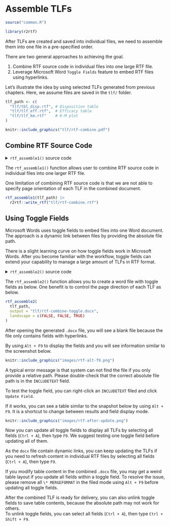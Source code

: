 # Assemble TLFs {#assemble}

```r
source("common.R")
```

```r
library(r2rtf)
```

After TLFs are created and saved into individual files, 
we need to assemble them into one file in a pre-specified order. 

There are two general approaches to achieving the goal. 

1. Combine RTF source code in individual files into one large RTF file. 
1. Leverage Microsoft Word `Toggle Fields` feature to embed RTF files using 
hyperlinks. 

Let's illustrate the idea by using selected TLFs generated from previous chapters. 
Here, we assume files are saved in the `tlf/` folder. 

```r
tlf_path <- c(
  "tlf/tbl_disp.rtf", # Disposition table
  "tlf/tlf_eff.rtf",  # Efficacy table
  "tlf/tlf_km.rtf"    # K-M plot
)
```

```r
knitr::include_graphics("tlf/rtf-combine.pdf")
```

## Combine RTF Source Code

<details>
<summary>`rtf_assemble1()` source code</summary>
```r
#' Assemble RTF files into one single RTF file
#'
#' @param path a vector of RTF file path
#'
#' @export
rtf_assemble1 <- function(path) {
  rtf <- lapply(path, readLines)

  n <- length(rtf)
  start <- c(1, rep(2, n - 1))
  end <- vapply(rtf, length, numeric(1))
  end[-n] <- end[-n] - 1

  for (i in 1:n) {
    rtf[[i]] <- rtf[[i]][start[i]:end[i]]
    if (i < n) rtf[[i]] <- c(rtf[[i]], r2rtf:::as_rtf_new_page())
  }
  rtf <- do.call(c, rtf)

  rtf
}
```
</details>

The `rtf_assemble1()` function allows user to combine RTF 
source code in individual files into one larger RTF file. 

::: {.rmdnote data-latex=""}
One limitation of combining RTF source code is that 
we are not able to specify page orientation of each TLF 
in the combined document. 
:::

```r
rtf_assemble1(tlf_path) |>
  r2rtf::write_rtf("tlf/rtf-combine.rtf")
```

## Using Toggle Fields

Microsoft Words uses toggle fields to embed files into one Word document. 
The approach is a dynamic link between files by providing the absolute file path. 

::: {.rmdnote data-latex=""}
There is a slight learning curve on how toggle fields work 
in Microsoft Words. 
After you become familiar with the workflow, 
toggle fields can extend your capability to manage a large amount of TLFs
in RTF format.
::: 

<details>
<summary>`rtf_assemble2()` source code</summary>
```r
#' Assemble RTF TLFs
#'
#' Add a set of RTF/TEXT fields into an rdocx object.
#'
#' @param input Character vector of file path.
#' @param output Character string to the output file path.
#' @param landscape Logical vector to determine whether to
#' display files as portrait or landscape.
#'
#' @export
rtf_assemble2 <- function(input, output, landscape = FALSE) {
  input <- normalizePath(input)

  if (!all(file.exists(input))) {
    warning("Some files do not exist")
  }

  field <- ifelse(grepl("/", input),
    paste0("INCLUDETEXT \"", gsub("/", "\\\\\\\\", input), "\""),
    paste0("INCLUDETEXT \"", gsub("\\", "\\\\", input, fixed = "TRUE"), "\"")
  )

  if (length(landscape) == 1) {
    landscape <- rep(landscape, length(field))
  }

  docx <- officer::read_docx()

  for (i in seq_along(input)) {
    docx <-
      docx %>%
      officer::body_add_fpar(
        officer::fpar(
          officer::ftext("Table "),
          officer::run_word_field("SEQ Table \\* ARABIC"),
          officer::run_linebreak(),
          officer::run_word_field(field[i]),
          officer::run_pagebreak()
        )
      )
    if (landscape[i]) {
      docx <- officer::body_end_section_landscape(docx)
    } else {
      docx <- officer::body_end_section_portrait(docx)
    }
  }

  print(docx, target = output)

  invisible(output)
}
```
</details>

The `rtf_assemble2()` function 
allows you to create a word file with toggle fields as below.
One benefit is to control the page direction of each TLF as below. 

```r
rtf_assemble2(
  tlf_path,
  output = "tlf/rtf-combine-toggle.docx",
  landscape = c(FALSE, FALSE, TRUE)
)
```

After opening the generated `.docx` file, 
you will see a blank file because the file only contains fields
with hyperlinks. 

By using `Alt + F9` to display the fields and you will 
see information similar to the screenshot below.

```r
knitr::include_graphics("images/rtf-alt-f9.png")
```

::: {.rmdnote data-latex=""}
A typical error message is that system can not find the file 
if you only provide a relative path. 
Please double-check that the correct absolute file path is in the `INCLUDETEXT` field. 
:::

To test the toggle field, you can right-click an `INCLUDETEXT` filed and 
click `Update Field`. 

If it works, you can see a table similar to the snapshot below
by using `Alt + F9`. 
It is a shortcut to change between results and field display mode. 

```r
knitr::include_graphics("images/rtf-after-update.png")
```

Now you can update all toggle fields to display all TLFs by 
selecting all fields (`Ctrl + A`), then type `F9`. 
We suggest testing one toggle field before updating all of them.

As the `docx` file contain dynamic links, 
you can keep updating the TLFs if you need to refresh content in 
individual RTF files by selecting all fields (`Ctrl + A`), then type `F9`. 

::: {.rmdnote data-latex=""}
If you modify table content in the combined `.docx` file, 
you may get a weird table layout if you update all fields within a toggle field. 
To resolve the issue, please remove all `\* MERGEFORMAT` in the filed mode using `Alt + F9` before updating all toggle fields.
::: 


After the combined TLF is ready for delivery, 
you can also unlink toggle fields to save table contents, 
because the absolute path may not work for others.  
To unlink toggle fields, you can select all fields (`Ctrl + A`), 
then type `Ctrl + Shift + F9`. 
